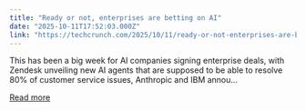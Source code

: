 ```yaml
---
title: "Ready or not, enterprises are betting on AI"
date: "2025-10-11T17:52:03.000Z"
link: "https://techcrunch.com/2025/10/11/ready-or-not-enterprises-are-betting-on-ai/"
---
```


This has been a big week for AI companies signing enterprise deals, with Zendesk unveiling new AI agents that are supposed to be able to resolve 80% of customer service issues, Anthropic and IBM annou...

[Read more](https://techcrunch.com/2025/10/11/ready-or-not-enterprises-are-betting-on-ai/)

